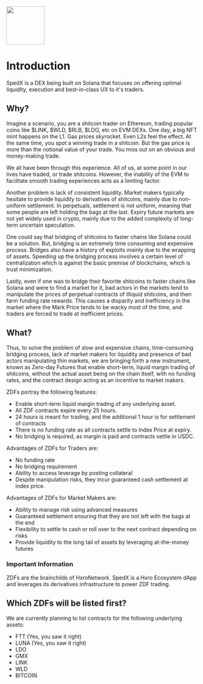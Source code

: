 <img src="/docs-intro.jpg" height="100" />

# Introduction

SpedX is a DEX being built on Solana that focuses on offering optimal liquidity, execution and best-in-class UX to it's traders.

## Why?

Imagine a scenario, you are a shitcoin trader on Ethereum, trading popular coins like $LINK, $WLD, $RLB, $LDO, etc on EVM DEXs.
One day, a big NFT mint happens on the L1. Gas prices skyrocket. Even L2s feel the effect. At the same time, you spot a winning trade
in a shitcoin. But the gas price is more than the notional value of your trade. You miss out on an obvious and money-making trade.

We all have been through this experience. All of us, at some point in our lives have traded, or trade shitcoins. However, the inability of
the EVM to facilitate smooth trading experiences acts as a limiting factor.

Another problem is lack of consistent liquidity. Market makers typically hesitate to provide liquidity to derivatives of shitcoins, mainly
due to non-uniform settlement. In perpetuals, settlement is not uniform, meaning that some people are left holding the bags at the last. Expiry future
markets are not yet widely used in crypto, mainly due to the added complexity of long-term uncertain speculation.

One could say that bridging of shitcoins to faster chains like Solana could be a solution. But, bridging is an extremely time consuming and expensive process.
Bridges also have a history of exploits mainly due to the wrapping of assets. Speeding up the bridging process involves a certain level of centralization
which is against the basic premise of blockchains, which is trust minimization.

Lastly, even if one was to bridge their favorite shitcoins to faster chains like Solana and were to find a market for it,
bad actors in the markets tend to manipulate the prices of perpetual contracts of illiquid shitcoins, and then farm funding rate rewards.
This causes a disparity and inefficiency in the market where the Mark Price tends to be wacky most of the time, and traders are forced to trade at
inefficient prices.

## What?

Thus, to solve the problem of slow and expensive chains, time-consuming bridging process, lack of market makers for liquidity and presence
of bad actors manipulating thin markets, we are bringing forth a new instrument, known as Zero-day Futures that enable short-term, liquid margin trading
of shitcoins, without the actual asset being on the chain itself, with no funding rates, and the contract design acting as an incentive to market makers.

ZDFs portray the following features:

- Enable short-term liquid margin trading of any underlying asset.
- All ZDF contracts expire every 25 hours.
- 24 hours is meant for trading, and the additional 1 hour is for settlement of contracts
- There is no funding rate as all contracts settle to Index Price at expiry.
- No bridging is required, as margin is paid and contracts settle in USDC.

Advantages of ZDFs for Traders are:

- No funding rate
- No bridging requirement
- Ability to access leverage by posting collateral
- Despite manipulation risks, they incur guaranteed cash settlement at index price.

Advantages of ZDFs for Market Makers are:

- Ability to manage risk using advanced measures
- Guaranteed settlement ensuring that they are not left with the bags at the end
- Flexibility to settle to cash or roll over to the next contract depending on risks
- Provide liquidity to the long tail of assets by leveraging at-the-money futures

### Important Information

ZDFs are the brainchilds of HxroNetwork. SpedX is a Hxro Ecosystem dApp and leverages its derivatives infrastructure to power ZDF trading.

## Which ZDFs will be listed first?

We are currently planning to list contracts for the following underlying assets:

- FTT (Yes, you saw it right)
- LUNA (Yes, you saw it right)
- LDO
- GMX
- LINK
- WLD
- BITCOIN
